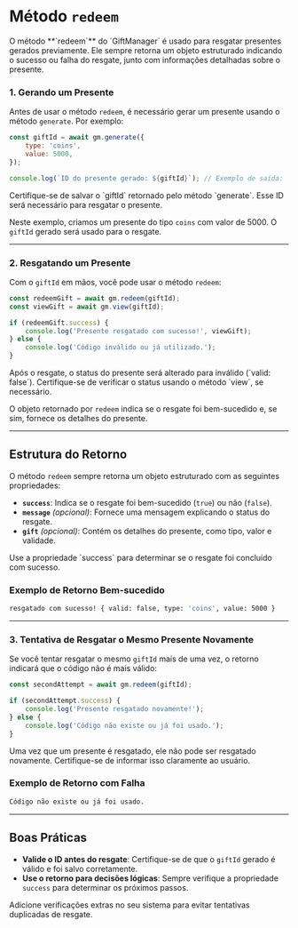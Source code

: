 
# Método `redeem`

<Callout type="info" emoji="ℹ️">
O método **`redeem`** do `GiftManager` é usado para resgatar presentes gerados previamente. Ele sempre retorna um objeto estruturado indicando o sucesso ou falha do resgate, junto com informações detalhadas sobre o presente.
</Callout>

### **1. Gerando um Presente**

Antes de usar o método `redeem`, é necessário gerar um presente usando o método `generate`. Por exemplo:

```js showLineNumbers filename="JavaScript" copy
const giftId = await gm.generate({
    type: 'coins',
    value: 5000,
});

console.log(`ID do presente gerado: ${giftId}`); // Exemplo de saída: 'GYTF456DFG'
```

<Callout type="info">
Certifique-se de salvar o `giftId` retornado pelo método `generate`. Esse ID será necessário para resgatar o presente.
</Callout>

Neste exemplo, criamos um presente do tipo `coins` com valor de 5000. O `giftId` gerado será usado para o resgate.

---

### **2. Resgatando um Presente**

Com o `giftId` em mãos, você pode usar o método `redeem`:

```js showLineNumbers filename="JavaScript" copy
const redeemGift = await gm.redeem(giftId);
const viewGift = await gm.view(giftId);

if (redeemGift.success) {
    console.log('Presente resgatado com sucesso!', viewGift);
} else {
    console.log('Código inválido ou já utilizado.');
}
```

<Callout type="warning">
Após o resgate, o status do presente será alterado para inválido (`valid: false`). Certifique-se de verificar o status usando o método `view`, se necessário.
</Callout>

O objeto retornado por `redeem` indica se o resgate foi bem-sucedido e, se sim, fornece os detalhes do presente.

---

## Estrutura do Retorno

O método `redeem` sempre retorna um objeto estruturado com as seguintes propriedades:

- **`success`**: Indica se o resgate foi bem-sucedido (`true`) ou não (`false`).
- **`message`** *(opcional)*: Fornece uma mensagem explicando o status do resgate.
- **`gift`** *(opcional)*: Contém os detalhes do presente, como tipo, valor e validade.

<Callout type="success">
Use a propriedade `success` para determinar se o resgate foi concluído com sucesso.
</Callout>

### Exemplo de Retorno Bem-sucedido

```bash filename="Terminal"
resgatado com sucesso! { valid: false, type: 'coins', value: 5000 }
```

---

### **3. Tentativa de Resgatar o Mesmo Presente Novamente**

Se você tentar resgatar o mesmo `giftId` mais de uma vez, o retorno indicará que o código não é mais válido:

```js showLineNumbers filename="JavaScript" copy
const secondAttempt = await gm.redeem(giftId);

if (secondAttempt.success) {
    console.log('Presente resgatado novamente!');
} else {
    console.log('Código não existe ou já foi usado.');
}
```

<Callout type="error">
Uma vez que um presente é resgatado, ele não pode ser resgatado novamente. Certifique-se de informar isso claramente ao usuário.
</Callout>

### Exemplo de Retorno com Falha

```bash filename="Terminal"
Código não existe ou já foi usado.
```

---

## Boas Práticas

- **Valide o ID antes do resgate**: Certifique-se de que o `giftId` gerado é válido e foi salvo corretamente.
- **Use o retorno para decisões lógicas**: Sempre verifique a propriedade `success` para determinar os próximos passos.

<Callout type="tip">
Adicione verificações extras no seu sistema para evitar tentativas duplicadas de resgate.
</Callout>